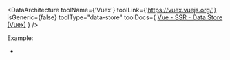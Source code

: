 
<DataArchitecture
  toolName={'Vuex'}
  toolLink={'https://vuex.vuejs.org/'}
  isGeneric={false}
  toolType="data-store"
  toolDocs={
<a href="https://ssr.vuejs.org/guide/data.html#data-store">Vue - SSR - Data Store (Vuex)</a>  }
/>

Example:
- <RepoLink path="/examples/vuex/" />
